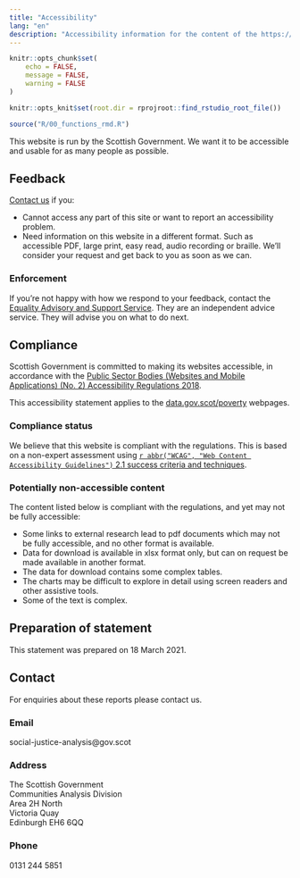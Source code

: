 ---
title: "Accessibility"
lang: "en"
description: "Accessibility information for the content of the https://data.gov.scot/poverty webpages, including the official poverty statistics for Scotland."
---

```{r setup, include = FALSE}
knitr::opts_chunk$set(
	echo = FALSE,
	message = FALSE,
	warning = FALSE
)

knitr::opts_knit$set(root.dir = rprojroot::find_rstudio_root_file())
```

```{r}
source("R/00_functions_rmd.R")
```

This website is run by the Scottish Government. We want it to be accessible and usable for as many people as possible.

## Feedback

[Contact us](#contact) if you:

- Cannot access any part of this site or want to report an accessibility problem.
- Need information on this website in a different format. Such as accessible PDF, large print, easy read, audio recording or braille. We’ll consider your request and get back to you as soon as we can.

### Enforcement

If you’re not happy with how we respond to your feedback, contact the [Equality Advisory and Support Service](https://www.equalityadvisoryservice.com/). They are an independent advice service. They will advise you on what to do next.

## Compliance

Scottish Government is committed to making its websites accessible, in accordance with the [Public Sector Bodies (Websites and Mobile Applications) (No. 2) Accessibility Regulations 2018](https://www.legislation.gov.uk/uksi/2018/952/regulation/4/made).

This accessibility statement applies to the [data.gov.scot/poverty](./) webpages.

### Compliance status

We believe that this website is compliant with the regulations. This is based on a non-expert assessment using [`r abbr("WCAG", "Web Content Accessibility Guidelines")` 2.1 success criteria and techniques](https://www.w3.org/WAI/WCAG21/quickref/).

### Potentially non-accessible content

The content listed below is compliant with the regulations, and yet may not be fully accessible:

- Some links to external research lead to pdf documents which may not be fully accessible, and no other format is available.
- Data for download is available in xlsx format only, but can on request be made available in another format.
- The data for download contains some complex tables.
- The charts may be difficult to explore in detail using screen readers and other assistive tools.
- Some of the text is complex.

## Preparation of statement

This statement was prepared on 18 March 2021.

## Contact {#contact}

For enquiries about these reports please contact us.

### Email

social-justice-analysis@gov.scot

### Address

The Scottish Government<br>
Communities Analysis Division<br>
Area 2H North<br>
Victoria Quay<br>
Edinburgh EH6 6QQ

### Phone

0131 244 5851<br>

